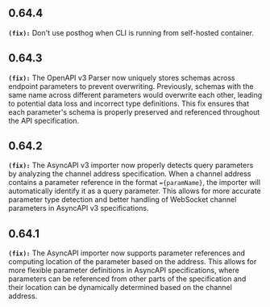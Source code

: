 ## 0.64.4
**`(fix):`** Don't use posthog when CLI is running from self-hosted container.


## 0.64.3
**`(fix):`** The OpenAPI v3 Parser now uniquely stores schemas across endpoint parameters to prevent overwriting. Previously, 
schemas with the same name across different parameters would overwrite each other, leading to potential data loss 
and incorrect type definitions. This fix ensures that each parameter's schema is properly preserved and referenced 
throughout the API specification.


## 0.64.2
**`(fix):`** The AsyncAPI v3 importer now properly detects query parameters by analyzing the channel address specification. 
When a channel address contains a parameter reference in the format `={paramName}`, the importer will automatically 
identify it as a query parameter. This allows for more accurate parameter type detection and better handling of 
WebSocket channel parameters in AsyncAPI v3 specifications.


## 0.64.1
**`(fix):`** The AsyncAPI importer now supports parameter references and computing location of the parameter based on the address. 
This allows for more flexible parameter definitions in AsyncAPI specifications, where parameters can be referenced from other 
parts of the specification and their location can be dynamically determined based on the channel address.


